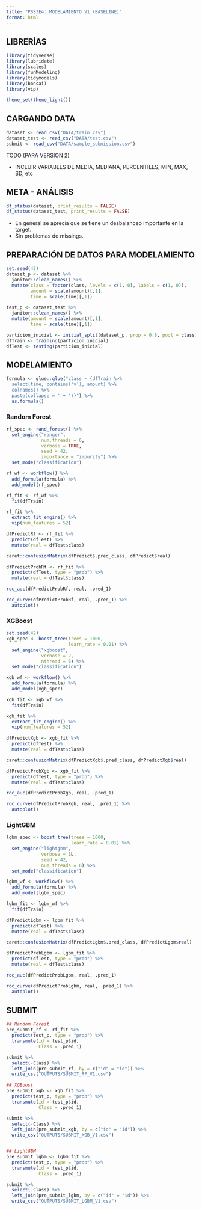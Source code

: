```yaml
---
title: "PSS3E4: MODELAMIENTO V1 (BASELINE)"
format: html
---
```


## LIBRERÍAS

```r
library(tidyverse)
library(lubridate)
library(scales)
library(funModeling)
library(tidymodels)
library(bonsai)
library(vip)

theme_set(theme_light())
```

## CARGANDO DATA

```r
dataset <- read_csv("DATA/train.csv")
dataset_test <- read_csv("DATA/test.csv")
submit <- read_csv("DATA/sample_submission.csv")
```

TODO (PARA VERSION 2)

- INCLUIR VARIABLES DE MEDIA, MEDIANA, PERCENTILES, MIN, MAX, SD, etc

## META - ANÁLISIS

```r
df_status(dataset, print_results = FALSE)
df_status(dataset_test, print_results = FALSE)

```

- En general se aprecia que se tiene un desbalanceo importante en la target.
- Sin problemas de missings.

## PREPARACIÓN DE DATOS PARA MODELAMIENTO

```r
set.seed(42)
dataset_p <- dataset %>% 
  janitor::clean_names() %>% 
  mutate(class = factor(class, levels = c(1, 0), labels = c(1, 0)), 
         amount = scale(amount)[,1], 
         time = scale(time)[,1])

test_p <- dataset_test %>% 
  janitor::clean_names() %>% 
  mutate(amount = scale(amount)[,1], 
         time = scale(time)[,1])

particion_inicial <- initial_split(dataset_p, prop = 0.8, pool = class)
dfTrain <- training(particion_inicial)
dfTest <- testing(particion_inicial)

```

## MODELAMIENTO

```r
formula <- glue::glue("class ~ {dfTrain %>% 
  select(time, contains('v'), amount) %>% 
  colnames() %>% 
  paste(collapse = ' + ')}") %>% 
  as.formula()
```

### Random Forest

```r
rf_spec <- rand_forest() %>% 
  set_engine("ranger", 
             num.threads = 6, 
             verbose = TRUE, 
             seed = 42, 
             importance = "impurity") %>% 
  set_mode("classification")

rf_wf <- workflow() %>% 
  add_formula(formula) %>% 
  add_model(rf_spec)

rf_fit <- rf_wf %>% 
  fit(dfTrain)

rf_fit %>% 
  extract_fit_engine() %>% 
  vip(num_features = 52)
```

```r
dfPredictRf <- rf_fit %>% 
  predict(dfTest) %>% 
  mutate(real = dfTest$class)

caret::confusionMatrix(dfPredict$.pred_class, dfPredict$real)

dfPredictProbRf <- rf_fit %>% 
  predict(dfTest, type = "prob") %>% 
  mutate(real = dfTest$class)

roc_auc(dfPredictProbRf, real, .pred_1)

roc_curve(dfPredictProbRf, real, .pred_1) %>% 
  autoplot()

```

### XGBoost

```r
set.seed(42)
xgb_spec <- boost_tree(trees = 1000, 
                       learn_rate = 0.01) %>% 
  set_engine("xgboost", 
             verbose = 2, 
             nthread = 6) %>% 
  set_mode("classification")

xgb_wf <- workflow() %>% 
  add_formula(formula) %>% 
  add_model(xgb_spec)

xgb_fit <- xgb_wf %>% 
  fit(dfTrain)

xgb_fit %>% 
  extract_fit_engine() %>% 
  vip(num_features = 52)
```

```r
dfPredictXgb <- xgb_fit %>% 
  predict(dfTest) %>% 
  mutate(real = dfTest$class)

caret::confusionMatrix(dfPredictXgb$.pred_class, dfPredictXgb$real)

dfPredictProbXgb <- xgb_fit %>% 
  predict(dfTest, type = "prob") %>% 
  mutate(real = dfTest$class)

roc_auc(dfPredictProbXgb, real, .pred_1)

roc_curve(dfPredictProbXgb, real, .pred_1) %>% 
  autoplot()
```

### LightGBM

```r
lgbm_spec <- boost_tree(trees = 1000, 
                        learn_rate = 0.01) %>% 
  set_engine("lightgbm", 
             verbose = 1L, 
             seed = 42, 
             num_threads = 6) %>% 
  set_mode("classification")

lgbm_wf <- workflow() %>% 
  add_formula(formula) %>% 
  add_model(lgbm_spec)

lgbm_fit <- lgbm_wf %>% 
  fit(dfTrain)
```

```r
dfPredictLgbm <- lgbm_fit %>% 
  predict(dfTest) %>% 
  mutate(real = dfTest$class)

caret::confusionMatrix(dfPredictLgbm$.pred_class, dfPredictLgbm$real)

dfPredictProbLgbm <- lgbm_fit %>% 
  predict(dfTest, type = "prob") %>% 
  mutate(real = dfTest$class)

roc_auc(dfPredictProbLgbm, real, .pred_1)

roc_curve(dfPredictProbLgbm, real, .pred_1) %>% 
  autoplot()
```

## SUBMIT

```r
## Random Forest
pre_submit_rf <- rf_fit %>% 
  predict(test_p, type = "prob") %>% 
  transmute(id = test_p$id, 
            Class = .pred_1)

submit %>% 
  select(-Class) %>% 
  left_join(pre_submit_rf, by = c("id" = "id")) %>% 
  write_csv("OUTPUTS/SUBMIT_RF_V1.csv")

## XGBoost
pre_submit_xgb <- xgb_fit %>% 
  predict(test_p, type = "prob") %>% 
  transmute(id = test_p$id, 
            Class = .pred_1)

submit %>% 
  select(-Class) %>% 
  left_join(pre_submit_xgb, by = c("id" = "id")) %>% 
  write_csv("OUTPUTS/SUBMIT_XGB_V1.csv")


## LightGBM
pre_submit_lgbm <- lgbm_fit %>% 
  predict(test_p, type = "prob") %>% 
  transmute(id = test_p$id, 
            Class = .pred_1)

submit %>% 
  select(-Class) %>% 
  left_join(pre_submit_lgbm, by = c("id" = "id")) %>% 
  write_csv("OUTPUTS/SUBMIT_LGBM_V1.csv")




```








